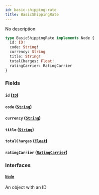 ```yaml
---
id: basic-shipping-rate
title: BasicShippingRate
---
```


No description

```graphql
type BasicShippingRate implements Node {
  id: ID!
  code: String!
  currency: String
  title: String!
  totalCharges: Float!
  ratingCarrier: RatingCarrier
}
```

### Fields

#### `id` ([`ID`](../../order-view-service/scalars/id))

#### `code` ([`String`](../../order-view-service/scalars/string))

#### `currency` ([`String`](../../order-view-service/scalars/string))

#### `title` ([`String`](../../order-view-service/scalars/string))

#### `totalCharges` ([`Float`](../../order-view-service/scalars/float))

#### `ratingCarrier` ([`RatingCarrier`](../../order-view-service/objects/rating-carrier))

### Interfaces

#### [`Node`](../../order-view-service/interfaces/node)

An object with an ID
